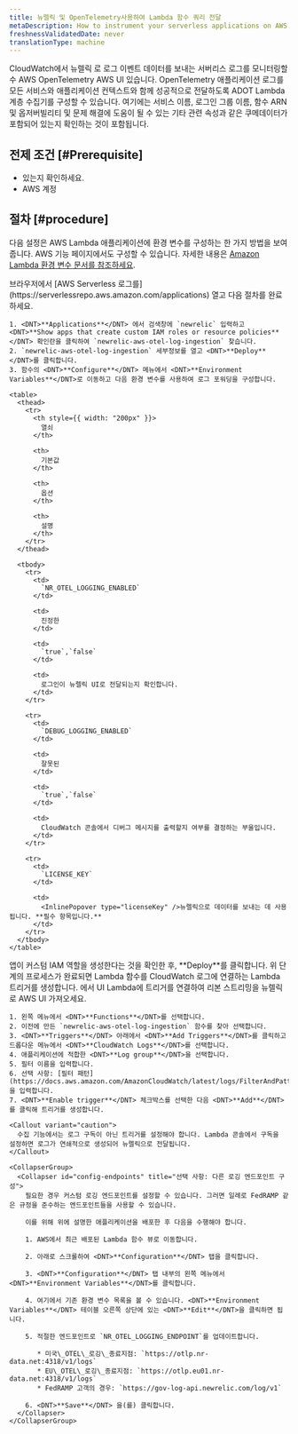 ```yaml
---
title: 뉴렐릭 및 OpenTelemetry사용하여 Lambda 함수 쿼리 전달
metaDescription: How to instrument your serverless applications on AWS Lambda with ADOT solution in New Relic.
freshnessValidatedDate: never
translationType: machine
---
```


CloudWatch에서 뉴렐릭 로 로그 이벤트 데이터를 보내는 서버리스 로그를 모니터링할 수 AWS OpenTelemetry AWS UI 있습니다. OpenTelemetry 애플리케이션 로그를 모든 서비스와 애플리케이션 컨텍스트와 함께 성공적으로 전달하도록 ADOT Lambda 계층 수집기를 구성할 수 있습니다. 여기에는 서비스 이름, 로그인 그룹 이름, 함수 ARN 및 옵저버빌리티 및 문제 해결에 도움이 될 수 있는 기타 관련 속성과 같은 쿠메데이터가 포함되어 있는지 확인하는 것이 포함됩니다.

## 전제 조건 [#Prerequisite]

* <InlinePopover type="licenseKey" />있는지 확인하세요.
* AWS 계정

## 절차 [#procedure]

다음 설정은 AWS Lambda 애플리케이션에 환경 변수를 구성하는 한 가지 방법을 보여줍니다. AWS 기능 페이지에서도 구성할 수 있습니다. 자세한 내용은 [Amazon Lambda 환경 변수 문서를 참조하세요](https://docs.aws.amazon.com/lambda/latest/dg/configuration-envvars.html).

<Steps>
  <Step>
    브라우저에서 [AWS Serverless 로그를](https://serverlessrepo.aws.amazon.com/applications) 열고 다음 절차를 완료하세요.

    1. <DNT>**Applications**</DNT> 에서 검색창에 `newrelic` 입력하고 <DNT>**Show apps that create custom IAM roles or resource policies**</DNT> 확인란을 클릭하여 `newrelic-aws-otel-log-ingestion` 찾습니다.
    2. `newrelic-aws-otel-log-ingestion` 세부정보를 열고 <DNT>**Deploy**</DNT>를 클릭합니다.
    3. 함수의 <DNT>**Configure**</DNT> 메뉴에서 <DNT>**Environment Variables**</DNT>로 이동하고 다음 환경 변수를 사용하여 로그 포워딩을 구성합니다.

    <table>
      <thead>
        <tr>
          <th style={{ width: "200px" }}>
            열쇠
          </th>

          <th>
            기본값
          </th>

          <th>
            옵션
          </th>

          <th>
            설명
          </th>
        </tr>
      </thead>

      <tbody>
        <tr>
          <td>
            `NR_OTEL_LOGGING_ENABLED`
          </td>

          <td>
            진정한
          </td>

          <td>
            `true`,`false`
          </td>

          <td>
            로그인이 뉴렐릭 UI로 전달되는지 확인합니다.
          </td>
        </tr>

        <tr>
          <td>
            `DEBUG_LOGGING_ENABLED`
          </td>

          <td>
            잘못된
          </td>

          <td>
            `true`,`false`
          </td>

          <td>
            CloudWatch 콘솔에서 디버그 메시지를 출력할지 여부를 결정하는 부울입니다.
          </td>
        </tr>

        <tr>
          <td>
            `LICENSE_KEY`
          </td>

          <td>
            <InlinePopover type="licenseKey" />뉴렐릭으로 데이터를 보내는 데 사용됩니다. **필수 항목입니다.**
          </td>
        </tr>
      </tbody>
    </table>
  </Step>

  <Step>
    앱이 커스텀 IAM 역할을 생성한다는 것을 확인한 후, <DNT>**Deploy**</DNT>를 클릭합니다.
  </Step>

  <Step>
    위 단계의 프로세스가 완료되면 Lambda 함수를 CloudWatch 로그에 연결하는 Lambda 트리거를 생성합니다. 에서 UI Lambda에 트리거를 연결하여 리본 스트리밍을 뉴렐릭 로 AWS UI 가져오세요.

    1. 왼쪽 메뉴에서 <DNT>**Functions**</DNT>를 선택합니다.
    2. 이전에 만든 `newrelic-aws-otel-log-ingestion` 함수를 찾아 선택합니다.
    3. <DNT>**Triggers**</DNT> 아래에서 <DNT>**Add Triggers**</DNT>를 클릭하고 드롭다운 메뉴에서 <DNT>**CloudWatch Logs**</DNT>를 선택합니다.
    4. 애플리케이션에 적합한 <DNT>**Log group**</DNT>을 선택합니다.
    5. 필터 이름을 입력합니다.
    6. 선택 사항: [필터 패턴](https://docs.aws.amazon.com/AmazonCloudWatch/latest/logs/FilterAndPatternSyntax.html) 을 입력합니다.
    7. <DNT>**Enable trigger**</DNT> 체크박스를 선택한 다음 <DNT>**Add**</DNT>를 클릭해 트리거를 생성합니다.

    <Callout variant="caution">
      수집 기능에서는 로그 구독이 아닌 트리거를 설정해야 합니다. Lambda 콘솔에서 구독을 설정하면 로그가 연쇄적으로 생성되어 뉴렐릭으로 전달됩니다.
    </Callout>

    <CollapserGroup>
      <Collapser id="config-endpoints" title="선택 사항: 다른 로깅 엔드포인트 구성">
        필요한 경우 커스텀 로깅 엔드포인트를 설정할 수 있습니다. 그러면 일례로 FedRAMP 같은 규정을 준수하는 엔드포인트들을 사용할 수 있습니다.

        이를 위해 위에 설명한 애플리케이션을 배포한 후 다음을 수행해야 합니다.

        1. AWS에서 최근 배포된 Lambda 함수 뷰로 이동합니다.

        2. 아래로 스크롤하여 <DNT>**Configuration**</DNT> 탭을 클릭합니다.

        3. <DNT>**Configuration**</DNT> 탭 내부의 왼쪽 메뉴에서 <DNT>**Environment Variables**</DNT>를 클릭합니다.

        4. 여기에서 기존 환경 변수 목록을 볼 수 있습니다. <DNT>**Environment Variables**</DNT> 테이블 오른쪽 상단에 있는 <DNT>**Edit**</DNT>을 클릭하면 됩니다.

        5. 적절한 엔드포인트로 `NR_OTEL_LOGGING_ENDPOINT`를 업데이트합니다.

           * 미국\_OTEL\_로깅\_종료지점: `https://otlp.nr-data.net:4318/v1/logs`
           * EU\_OTEL\_로깅\_종료지점: `https://otlp.eu01.nr-data.net:4318/v1/logs`
           * FedRAMP 고객의 경우: `https://gov-log-api.newrelic.com/log/v1`

        6. <DNT>**Save**</DNT> 을(를) 클릭합니다.
      </Collapser>
    </CollapserGroup>
  </Step>
</Steps>